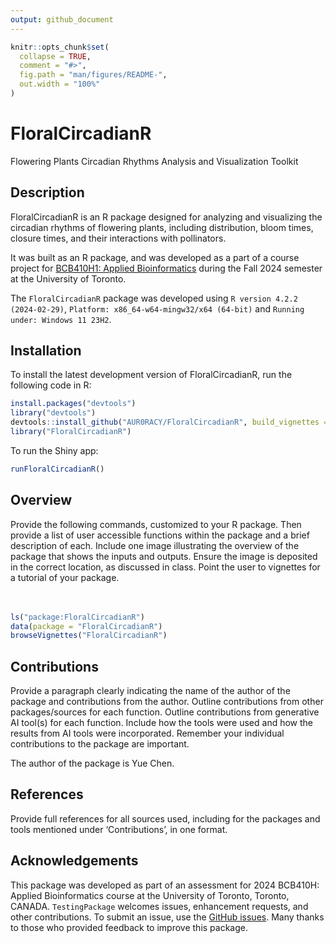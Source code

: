 ```yaml
---
output: github_document
---
```


<!-- README.md is generated from README.Rmd. Please edit that file -->

```r
knitr::opts_chunk$set(
  collapse = TRUE,
  comment = "#>",
  fig.path = "man/figures/README-",
  out.width = "100%"
)
```

# FloralCircadianR
Flowering Plants Circadian Rhythms Analysis and Visualization Toolkit

## Description

FloralCircadianR is an R package designed for analyzing and visualizing the circadian rhythms of flowering plants, including distribution, bloom times, closure times, and their interactions with pollinators.

It was built as an R package, and was developed as a part of a course project for [BCB410H1: Applied Bioinformatics](https://artsci.calendar.utoronto.ca/course/bcb410h1) during the Fall 2024 semester at the University of Toronto.

The `FloralCircadianR` package was developed using `R version 4.2.2 (2024-02-29)`, `Platform: x86_64-w64-mingw32/x64 (64-bit)` and `Running under: Windows 11 23H2`.

## Installation

To install the latest development version of FloralCircadianR, run the following code in R:

```r
install.packages("devtools")
library("devtools")
devtools::install_github("AUR0RACY/FloralCircadianR", build_vignettes = TRUE)
library("FloralCircadianR")
```

To run the Shiny app:

```r
runFloralCircadianR()
```

## Overview

Provide the following commands, customized to your R package. Then provide a list of user accessible functions within the package and a brief description of each. Include one image illustrating the overview of the package that shows the inputs and outputs. Ensure the image is deposited in the correct location, as discussed in class. Point the user to vignettes for a tutorial of your package.
<br>
<br>
<br>
``` r
ls("package:FloralCircadianR")
data(package = "FloralCircadianR") 
browseVignettes("FloralCircadianR")
```

## Contributions

Provide a paragraph clearly indicating the name of the author of the package and contributions from the author. Outline contributions from other packages/sources for each function. Outline contributions from generative AI tool(s) for each function. Include how the tools were used and how the results from AI tools were incorporated. Remember your individual contributions to the package are important.

The author of the package is Yue Chen.

## References

Provide full references for all sources used, including for the packages and tools mentioned under 'Contributions', in one format.

## Acknowledgements

This package was developed as part of an assessment for 2024 BCB410H: Applied Bioinformatics course at the University of Toronto, Toronto, CANADA. `TestingPackage` welcomes issues, enhancement requests, and other contributions. To submit an issue, use the [GitHub issues](https://github.com/AUR0RACY/FloralCircadianR/issues). Many thanks to those who provided feedback to improve this package.